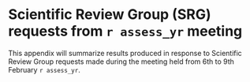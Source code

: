 \newpage

\rfoot{SRG requests}

# Scientific Review Group (SRG) requests from `r assess_yr` meeting {#sec:app-srg-requests}

This appendix will summarize results produced in response to Scientific Review
Group requests made during the meeting held from 6th to 9th February `r assess_yr`.

<!--
## Request 1 -- simple text here {-}

"Request description."

Answer goes here.

## Request 2 -- simple text here {-}

"Request description."

Answer goes here.
-->

\clearpage
